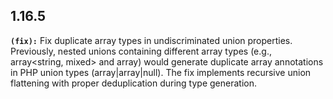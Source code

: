 ## 1.16.5
**`(fix):`** Fix duplicate array types in undiscriminated union properties. Previously, nested unions 
containing different array types (e.g., array<string, mixed> and array<Recipient>) would 
generate duplicate array annotations in PHP union types (array|array|null). The fix implements 
recursive union flattening with proper deduplication during type generation.


